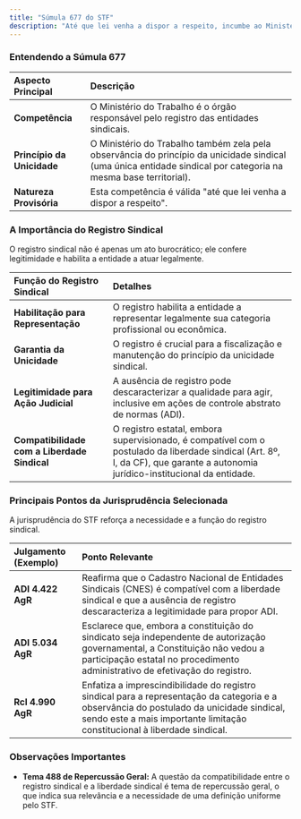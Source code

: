 ```yaml
---
title: "Súmula 677 do STF"
description: "Até que lei venha a dispor a respeito, incumbe ao Ministério do Trabalho proceder ao registro das entidades sindicais e zelar pela observância do princípio da unicidade."
---
```


### Entendendo a Súmula 677

| **Aspecto Principal**      | **Descrição**                                                                                                                                                   |
| :------------------------- | :-------------------------------------------------------------------------------------------------------------------------------------------------------------- |
| **Competência**            | O Ministério do Trabalho é o órgão responsável pelo registro das entidades sindicais.                                                                           |
| **Princípio da Unicidade** | O Ministério do Trabalho também zela pela observância do princípio da unicidade sindical (uma única entidade sindical por categoria na mesma base territorial). |
| **Natureza Provisória**    | Esta competência é válida "até que lei venha a dispor a respeito".                                                                                              |

### A Importância do Registro Sindical

O registro sindical não é apenas um ato burocrático; ele confere legitimidade e habilita a entidade a atuar legalmente.

| **Função do Registro Sindical**              | **Detalhes**                                                                                                                                                                   |
| :------------------------------------------- | :----------------------------------------------------------------------------------------------------------------------------------------------------------------------------- |
| **Habilitação para Representação**           | O registro habilita a entidade a representar legalmente sua categoria profissional ou econômica.                                                                               |
| **Garantia da Unicidade**                    | O registro é crucial para a fiscalização e manutenção do princípio da unicidade sindical.                                                                                      |
| **Legitimidade para Ação Judicial**          | A ausência de registro pode descaracterizar a qualidade para agir, inclusive em ações de controle abstrato de normas (ADI).                                                    |
| **Compatibilidade com a Liberdade Sindical** | O registro estatal, embora supervisionado, é compatível com o postulado da liberdade sindical (Art. 8º, I, da CF), que garante a autonomia jurídico-institucional da entidade. |

### Principais Pontos da Jurisprudência Selecionada

A jurisprudência do STF reforça a necessidade e a função do registro sindical.

| **Julgamento (Exemplo)** | **Ponto Relevante**                                                                                                                                                                                                   |
| :----------------------- | :-------------------------------------------------------------------------------------------------------------------------------------------------------------------------------------------------------------------- |
| **ADI 4.422 AgR**        | Reafirma que o Cadastro Nacional de Entidades Sindicais (CNES) é compatível com a liberdade sindical e que a ausência de registro descaracteriza a legitimidade para propor ADI.                                      |
| **ADI 5.034 AgR**        | Esclarece que, embora a constituição do sindicato seja independente de autorização governamental, a Constituição não vedou a participação estatal no procedimento administrativo de efetivação do registro.           |
| **Rcl 4.990 AgR**        | Enfatiza a imprescindibilidade do registro sindical para a representação da categoria e a observância do postulado da unicidade sindical, sendo este a mais importante limitação constitucional à liberdade sindical. |

### Observações Importantes

- **Tema 488 de Repercussão Geral:** A questão da compatibilidade entre o registro sindical e a liberdade sindical é tema de repercussão geral, o que indica sua relevância e a necessidade de uma definição uniforme pelo STF.